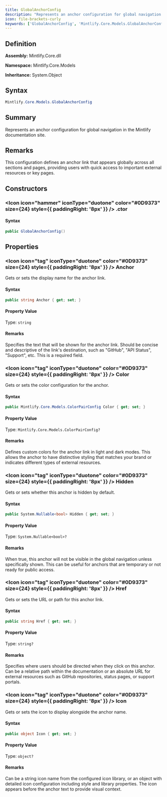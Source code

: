 ```yaml
---
title: GlobalAnchorConfig
description: "Represents an anchor configuration for global navigation in the Mintlify documentation site."
icon: file-brackets-curly
keywords: ['GlobalAnchorConfig', 'Mintlify.Core.Models.GlobalAnchorConfig', 'Mintlify.Core.Models', 'class', 'System.Object']
---
```


## Definition

**Assembly:** Mintlify.Core.dll

**Namespace:** Mintlify.Core.Models

**Inheritance:** System.Object

## Syntax

```csharp
Mintlify.Core.Models.GlobalAnchorConfig
```

## Summary

Represents an anchor configuration for global navigation in the Mintlify documentation site.

## Remarks

This configuration defines an anchor link that appears globally across all sections
            and pages, providing users with quick access to important external resources or key pages.

## Constructors

### <Icon icon="hammer" iconType="duotone" color="#0D9373" size={24} style={{ paddingRight: '8px' }} />  .ctor

#### Syntax

```csharp
public GlobalAnchorConfig()
```

## Properties

### <Icon icon="tag" iconType="duotone" color="#0D9373" size={24} style={{ paddingRight: '8px' }} />  Anchor

Gets or sets the display name for the anchor link.

#### Syntax

```csharp
public string Anchor { get; set; }
```

#### Property Value

Type: `string`

#### Remarks

Specifies the text that will be shown for the anchor link. Should be concise
            and descriptive of the link's destination, such as "GitHub", "API Status",
            "Support", etc. This is a required field.

### <Icon icon="tag" iconType="duotone" color="#0D9373" size={24} style={{ paddingRight: '8px' }} />  Color

Gets or sets the color configuration for the anchor.

#### Syntax

```csharp
public Mintlify.Core.Models.ColorPairConfig Color { get; set; }
```

#### Property Value

Type: `Mintlify.Core.Models.ColorPairConfig?`

#### Remarks

Defines custom colors for the anchor link in light and dark modes.
            This allows the anchor to have distinctive styling that matches
            your brand or indicates different types of external resources.

### <Icon icon="tag" iconType="duotone" color="#0D9373" size={24} style={{ paddingRight: '8px' }} />  Hidden

Gets or sets whether this anchor is hidden by default.

#### Syntax

```csharp
public System.Nullable<bool> Hidden { get; set; }
```

#### Property Value

Type: `System.Nullable<bool>?`

#### Remarks

When true, this anchor will not be visible in the global navigation unless
            specifically shown. This can be useful for anchors that are temporary
            or not ready for public access.

### <Icon icon="tag" iconType="duotone" color="#0D9373" size={24} style={{ paddingRight: '8px' }} />  Href

Gets or sets the URL or path for this anchor link.

#### Syntax

```csharp
public string Href { get; set; }
```

#### Property Value

Type: `string?`

#### Remarks

Specifies where users should be directed when they click on this anchor.
            Can be a relative path within the documentation or an absolute URL for
            external resources such as GitHub repositories, status pages, or support portals.

### <Icon icon="tag" iconType="duotone" color="#0D9373" size={24} style={{ paddingRight: '8px' }} />  Icon

Gets or sets the icon to display alongside the anchor name.

#### Syntax

```csharp
public object Icon { get; set; }
```

#### Property Value

Type: `object?`

#### Remarks

Can be a string icon name from the configured icon library, or an object
            with detailed icon configuration including style and library properties.
            The icon appears before the anchor text to provide visual context.


